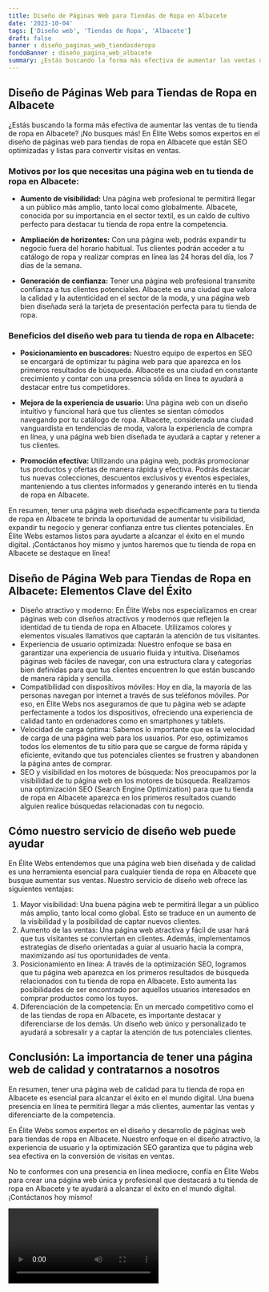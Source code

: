 ```yaml
---
title: Diseño de Páginas Web para Tiendas de Ropa en Albacete
date: '2023-10-04'
tags: ['Diseño web', 'Tiendas de Ropa', 'Albacete']
draft: false
banner : diseño_paginas_web_tiendasderopa
fondoBanner : diseño_pagina_web_albacete
summary: ¿Estás buscando la forma más efectiva de aumentar las ventas de tu tienda de ropa en Albacete? ¡No busques más! En Élite Webs somos expertos en el diseño de páginas web para tiendas de ropa en Albacete que están SEO optimizadas y listas para convertir visitas en ventas.
---
```


## Diseño de Páginas Web para Tiendas de Ropa en Albacete

¿Estás buscando la forma más efectiva de aumentar las ventas de tu tienda de ropa en Albacete? ¡No busques más! En Élite Webs somos expertos en el diseño de páginas web para tiendas de ropa en Albacete que están SEO optimizadas y listas para convertir visitas en ventas.

### Motivos por los que necesitas una página web en tu tienda de ropa en Albacete:

- **Aumento de visibilidad:** Una página web profesional te permitirá llegar a un público más amplio, tanto local como globalmente. Albacete, conocida por su importancia en el sector textil, es un caldo de cultivo perfecto para destacar tu tienda de ropa entre la competencia.

- **Ampliación de horizontes:** Con una página web, podrás expandir tu negocio fuera del horario habitual. Tus clientes podrán acceder a tu catálogo de ropa y realizar compras en línea las 24 horas del día, los 7 días de la semana.

- **Generación de confianza:** Tener una página web profesional transmite confianza a tus clientes potenciales. Albacete es una ciudad que valora la calidad y la autenticidad en el sector de la moda, y una página web bien diseñada será la tarjeta de presentación perfecta para tu tienda de ropa.

### Beneficios del diseño web para tu tienda de ropa en Albacete:

- **Posicionamiento en buscadores:** Nuestro equipo de expertos en SEO se encargará de optimizar tu página web para que aparezca en los primeros resultados de búsqueda. Albacete es una ciudad en constante crecimiento y contar con una presencia sólida en línea te ayudará a destacar entre tus competidores.

- **Mejora de la experiencia de usuario:** Una página web con un diseño intuitivo y funcional hará que tus clientes se sientan cómodos navegando por tu catálogo de ropa. Albacete, considerada una ciudad vanguardista en tendencias de moda, valora la experiencia de compra en línea, y una página web bien diseñada te ayudará a captar y retener a tus clientes.

- **Promoción efectiva:** Utilizando una página web, podrás promocionar tus productos y ofertas de manera rápida y efectiva. Podrás destacar tus nuevas colecciones, descuentos exclusivos y eventos especiales, manteniendo a tus clientes informados y generando interés en tu tienda de ropa en Albacete.

En resumen, tener una página web diseñada específicamente para tu tienda de ropa en Albacete te brinda la oportunidad de aumentar tu visibilidad, expandir tu negocio y generar confianza entre tus clientes potenciales. En Élite Webs estamos listos para ayudarte a alcanzar el éxito en el mundo digital. ¡Contáctanos hoy mismo y juntos haremos que tu tienda de ropa en Albacete se destaque en línea!

<GifSeo />

<Cta />

## Diseño de Página Web para Tiendas de Ropa en Albacete: Elementos Clave del Éxito

- Diseño atractivo y moderno: En Élite Webs nos especializamos en crear páginas web con diseños atractivos y modernos que reflejen la identidad de tu tienda de ropa en Albacete. Utilizamos colores y elementos visuales llamativos que captarán la atención de tus visitantes.
- Experiencia de usuario optimizada: Nuestro enfoque se basa en garantizar una experiencia de usuario fluida y intuitiva. Diseñamos páginas web fáciles de navegar, con una estructura clara y categorías bien definidas para que tus clientes encuentren lo que están buscando de manera rápida y sencilla.
- Compatibilidad con dispositivos móviles: Hoy en día, la mayoría de las personas navegan por internet a través de sus teléfonos móviles. Por eso, en Élite Webs nos aseguramos de que tu página web se adapte perfectamente a todos los dispositivos, ofreciendo una experiencia de calidad tanto en ordenadores como en smartphones y tablets.
- Velocidad de carga óptima: Sabemos lo importante que es la velocidad de carga de una página web para los usuarios. Por eso, optimizamos todos los elementos de tu sitio para que se cargue de forma rápida y eficiente, evitando que tus potenciales clientes se frustren y abandonen la página antes de comprar.
- SEO y visibilidad en los motores de búsqueda: Nos preocupamos por la visibilidad de tu página web en los motores de búsqueda. Realizamos una optimización SEO (Search Engine Optimization) para que tu tienda de ropa en Albacete aparezca en los primeros resultados cuando alguien realice búsquedas relacionadas con tu negocio.

## Cómo nuestro servicio de diseño web puede ayudar

En Élite Webs entendemos que una página web bien diseñada y de calidad es una herramienta esencial para cualquier tienda de ropa en Albacete que busque aumentar sus ventas. Nuestro servicio de diseño web ofrece las siguientes ventajas:

1. Mayor visibilidad: Una buena página web te permitirá llegar a un público más amplio, tanto local como global. Esto se traduce en un aumento de la visibilidad y la posibilidad de captar nuevos clientes.
2. Aumento de las ventas: Una página web atractiva y fácil de usar hará que tus visitantes se conviertan en clientes. Además, implementamos estrategias de diseño orientadas a guiar al usuario hacia la compra, maximizando así tus oportunidades de venta.
3. Posicionamiento en línea: A través de la optimización SEO, logramos que tu página web aparezca en los primeros resultados de búsqueda relacionados con tu tienda de ropa en Albacete. Esto aumenta las posibilidades de ser encontrado por aquellos usuarios interesados en comprar productos como los tuyos.
4. Diferenciación de la competencia: En un mercado competitivo como el de las tiendas de ropa en Albacete, es importante destacar y diferenciarse de los demás. Un diseño web único y personalizado te ayudará a sobresalir y a captar la atención de tus potenciales clientes.

## Conclusión: La importancia de tener una página web de calidad y contratarnos a nosotros

En resumen, tener una página web de calidad para tu tienda de ropa en Albacete es esencial para alcanzar el éxito en el mundo digital. Una buena presencia en línea te permitirá llegar a más clientes, aumentar las ventas y diferenciarte de la competencia.

En Élite Webs somos expertos en el diseño y desarrollo de páginas web para tiendas de ropa en Albacete. Nuestro enfoque en el diseño atractivo, la experiencia de usuario y la optimización SEO garantiza que tu página web sea efectiva en la conversión de visitas en ventas.

No te conformes con una presencia en línea mediocre, confía en Élite Webs para crear una página web única y profesional que destacará a tu tienda de ropa en Albacete y te ayudará a alcanzar el éxito en el mundo digital. ¡Contáctanos hoy mismo!

<Video />

<CtaBot job='Tiendas de Ropa' city='Albacete'/>

<Gmaps query='Albacete+españa+maps' />